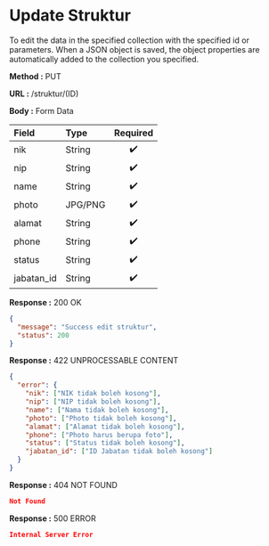 
# Update Struktur

To edit the data in the specified collection with the specified id or parameters.
When a JSON object is saved, the object properties are automatically added to the collection you specified.

**Method :** <Badge variant="info">PUT</Badge>

**URL :** <Badge variant="dark">/struktur/(ID)</Badge>

**Body :** <Badge variant="purple">Form Data</Badge>

| Field      | Type     | Required |
| :--------- | :------- | :------: |
| nik        | String   |    ✔️    |
| nip        | String   |    ✔️    |
| name       | String   |    ✔️    |
| photo      | JPG/PNG  |    ✔️    |
| alamat     | String   |    ✔️    |
| phone      | String   |    ✔️    |
| status     | String   |    ✔️    |
| jabatan_id | String   |    ✔️    |

**Response :** <BadgeOutline variant="success">200 OK</BadgeOutline>

```json
{
  "message": "Success edit struktur",
  "status": 200
}
```

**Response :** <BadgeOutline variant="info">422 UNPROCESSABLE CONTENT</BadgeOutline>

```json
{
  "error": {
    "nik": ["NIK tidak boleh kosong"],
    "nip": ["NIP tidak boleh kosong"],
    "name": ["Nama tidak boleh kosong"],
    "photo": ["Photo tidak boleh kosong"],
    "alamat": ["Alamat tidak boleh kosong"],
    "phone": ["Photo harus berupa foto"],
    "status": ["Status tidak boleh kosong"],
    "jabatan_id": ["ID Jabatan tidak boleh kosong"]
  }
}
```

**Response :** <BadgeOutline variant="warning">404 NOT FOUND</BadgeOutline>

```json
Not Found
```

**Response :** <BadgeOutline variant="danger">500 ERROR</BadgeOutline>

```json
Internal Server Error
```
